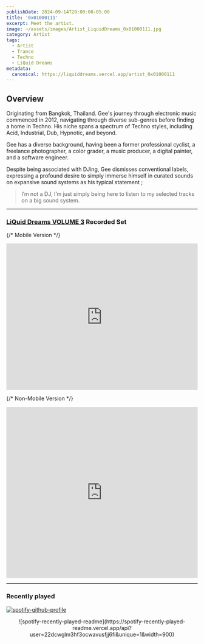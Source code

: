```yaml
---
publishDate: 2024-09-14T20:00:00-05:00
title: '0x01000111'
excerpt: Meet the artist.
image: ~/assets/images/Artist_LiquidDreams_0x01000111.jpg
category: Artist
tags:
  - Artist
  - Trance
  - Techno
  - LiQuid Dreams
metadata:
  canonical: https://liquiddreams.vercel.app/artist_0x01000111
---
```


## Overview

Originating from Bangkok, Thailand. Gee's journey through electronic music commenced in 2012, navigating through diverse sub-genres before finding a home in Techno. His niche spans a spectrum of Techno styles, including Acid, Industrial, Dub, Hypnotic, and beyond.

Gee has a diverse background, having been a former professional cyclist, a freelance photographer, a color grader, a music producer, a digital painter, and a software engineer.

Despite being associated with DJing, Gee dismisses conventional labels, expressing a profound desire to simply immerse himself in curated sounds on expansive sound systems as his typical statement ;

> I’m not a DJ, I’m just simply being here to listen to my selected tracks on a big sound system.

---

### <a href="/events/liquid-dreams-volume-3" class="no-underline hover:underline decoration-white"><span class="text-[#dcff88] font-bold">LiQuid Dreams VOLUME 3</span></a> Recorded Set

{/* Mobile Version */}

<iframe
  class="sm:hidden"
  width="100%"
  height="385"
  scrolling="no"
  frameborder="no"
  allow="autoplay"
  src="https://w.soundcloud.com/player/?url=https%3A//api.soundcloud.com/tracks/1916977796&color=%23dcff88&auto_play=false&hide_related=true&show_comments=true&show_user=true&show_reposts=true&show_teaser=true&visual=true"
></iframe>

{/* Non-Mobile Version */}

<iframe
  class="sm:inline hidden"
  width="100%"
  height="450"
  scrolling="no"
  frameborder="no"
  allow="autoplay"
  src="https://w.soundcloud.com/player/?url=https%3A//api.soundcloud.com/tracks/1916977796&color=%23dcff88&auto_play=false&hide_related=true&show_comments=true&show_user=true&show_reposts=true&show_teaser=true&visual=true"
></iframe>

---

### Recently played

[![spotify-github-profile](https://spotify-github-profile.kittinanx.com/api/view?uid=22dcwglm3hf3ocwavusfjj6fi&cover_image=true&theme=natemoo-re&show_offline=false&background_color=121212&interchange=true&bar_color=53b14f&bar_color_cover=false)](https://spotify-github-profile.vercel.app/api/view?uid=22dcwglm3hf3ocwavusfjj6fi&redirect=true)

<div align="center">
  ![spotify-recently-played-readme](https://spotify-recently-played-readme.vercel.app/api?user=22dcwglm3hf3ocwavusfjj6fi&unique=1&width=900)
</div>
